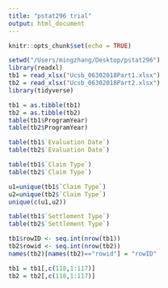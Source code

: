 ```yaml
---
title: "pstat296 trial"
output: html_document
---
```


```r
knitr::opts_chunk$set(echo = TRUE)
```

```r
setwd("/Users/mingzhang/Desktop/pstat296")
library(readxl)
tb1 = read_xlsx("Ucsb_06302018Part1.xlsx")
tb2 = read_xlsx("Ucsb_06302018Part2.xlsx")
library(tidyverse)
```

```r
tb1 = as.tibble(tb1)
tb2 = as.tibble(tb2)
table(tb1$ProgramYear)
table(tb2$ProgramYear)
```

```r
table(tb1$`Evaluation Date`)
table(tb2$`Evaluation Date`)

```

```r
table(tb1$`Claim Type`)
table(tb2$`Claim Type`)
```

```r
u1=unique(tb1$`Claim Type`)
u2=unique(tb2$`Claim Type`)
unique(c(u1,u2))
```

```r
table(tb1$`Settlement Type`)
table(tb2$`Settlement Type`)
```

```r
tb1$rowID <- seq.int(nrow(tb1))
tb2$rowid <- seq.int(nrow(tb2))
names(tb2)[names(tb2)=="rowid"] = "rowID"
```

```r
tb1 = tb1[,c(118,1:117)]
tb2 = tb2[,c(118,1:117)]
```



